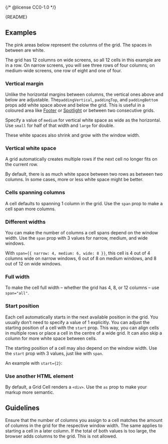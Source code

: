 {/* @license CC0-1.0 */}


<Meta of={GridStories} />

<Markdown>{README}</Markdown>

## Examples

The pink areas below represent the columns of the grid.
The spaces in between are white.

The grid has 12 columns on wide screens, so all 12 cells in this example are in a row.
On narrow screens, you will see three rows of four columns; on medium-wide screens, one row of eight and one of four.

<Primary />

<Controls />

### Vertical margin

Unlike the horizontal margins between columns, the vertical ones above and below are adjustable.
The`paddingVertical`, `paddingTop`, and `paddingBottom` props add white space above and below the grid.
This is useful in a coloured area like [Footer](/docs/components-containers-footer--docs) or [Spotlight](/docs/components-containers-spotlight--docs) or between two consecutive grids.

Specify a value of `medium` for vertical white space as wide as the horizontal.
Use `small` for half of that width and `large` for double.

These white spaces also shrink and grow with the window width.

<Canvas of={GridStories.VerticalSpace} />

### Vertical white space

A grid automatically creates multiple rows if the next cell no longer fits on the current row.

By default, there is as much white space between two rows as between two columns.
In some cases, more or less white space might be better.

<Canvas of={GridStories.VerticalGap} />

### Cells spanning columns

A cell defaults to spanning 1 column in the grid.
Use the `span` prop to make a cell span more columns.

<Canvas of={GridStories.SpanMultipleColumns} />

### Different widths

You can make the number of columns a cell spans depend on the window width.
Use the `span` prop with 3 values for narrow, medium, and wide windows.

With `span={{ narrow: 4, medium: 6, wide: 8 }}`, this cell is 4 out of 4 columns wide on narrow windows, 6 out of 8 on medium windows, and 8 out of 12 on wide windows.

<Canvas of={GridStories.ConfigureGridVariants} />

### Full width

To make the cell full width – whether the grid has 4, 8, or 12 columns – use `span="all"`.

<Canvas of={GridStories.SpanAllColumns} />

### Start position

Each cell automatically starts in the next available position in the grid.
You usually don’t need to specify a value of 1 explicitly.
You can adjust the starting position of a cell with the `start` prop.
This way, you can align cells in multiple rows or place a cell in the centre of a wide grid.
It can also skip a column for more white space between cells.

The starting position of a cell may also depend on the window width.
Use the `start` prop with 3 values, just like with `span`.

An example with `start={2}`:

<Canvas of={GridStories.StartPosition} />

### Use another HTML element

By default, a Grid Cell renders a `<div>`.
Use the `as` prop to make your markup more semantic.

<Canvas of={GridStories.CustomTagName} />

## Guidelines

Ensure that the number of columns you assign to a cell matches the amount of columns in the grid for the respective window width.
The same applies to starting a cell in a later column.
If the total of both values is too large, the browser adds columns to the grid.
This is not allowed.
